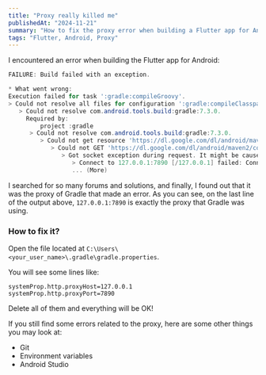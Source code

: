 ```yaml
---
title: "Proxy really killed me"
publishedAt: "2024-11-21"
summary: "How to fix the proxy error when building a Flutter app for Android."
tags: "Flutter, Android, Proxy"
---
```

I encountered an error when building the Flutter app for Android:
```powershell
FAILURE: Build failed with an exception.

* What went wrong:
Execution failed for task ':gradle:compileGroovy'.
> Could not resolve all files for configuration ':gradle:compileClasspath'.
   > Could not resolve com.android.tools.build:gradle:7.3.0.
     Required by:
         project :gradle
      > Could not resolve com.android.tools.build:gradle:7.3.0.
         > Could not get resource 'https://dl.google.com/dl/android/maven2/com/android/tools/build/gradle/7.3.0/gradle-7.3.0.pom'.
            > Could not GET 'https://dl.google.com/dl/android/maven2/com/android/tools/build/gradle/7.3.0/gradle-7.3.0.pom'.
               > Got socket exception during request. It might be caused by SSL misconfiguration
                  > Connect to 127.0.0.1:7890 [/127.0.0.1] failed: Connection refused: no further information
                  ... (More)
```
I searched for so many forums and solutions, and finally, I found out that it was the proxy of Gradle that made an error. As you can see, on the last line of the output above, `127.0.0.1:7890` is exactly the proxy that Gradle was using.
### How to fix it?
Open the file located at `C:\Users\<your_user_name>\.gradle\gradle.properties`.

You will see some lines like:
```properties
systemProp.http.proxyHost=127.0.0.1
systemProp.http.proxyPort=7890
```
Delete all of them and everything will be OK!

If you still find some errors related to the proxy, here are some other things you may look at:
- Git
- Environment variables
- Android Studio
